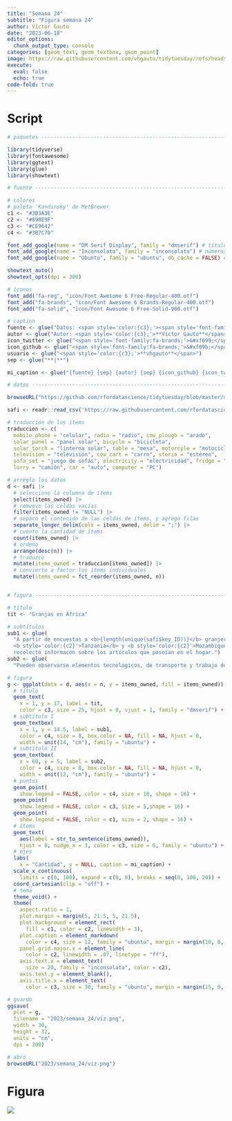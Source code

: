 ```yaml
---
title: "Semana 24"
subtitle: "Figura semana 24"
author: Víctor Gauto
date: "2023-06-18"
editor_options:
  chunk_output_type: console
categories: [geom_text, geom_textbox, geom_point]
image: https://raw.githubusercontent.com/vhgauto/tidytuesday/refs/heads/main/2023/semana_24/viz.png
execute:
  eval: false
  echo: true
code-fold: true
---
```



# Script

```r

# paquetes ----------------------------------------------------------------

library(tidyverse)
library(fontawesome)
library(ggtext)
library(glue)
library(showtext)

# fuente ------------------------------------------------------------------

# colores
# paleta 'Kandinsky' de MetBrewer
c1 <- "#3B3A3E"
c2 <- "#898E9F"
c3 <- "#CE9642"
c4 <- "#3B7C70"

font_add_google(name = "DM Serif Display", family = "dmserif") # título
font_add_google(name = "Inconsolata", family = "inconsolata") # números
font_add_google(name = "Ubuntu", family = "ubuntu", db_cache = FALSE) # texto gral

showtext_auto()
showtext_opts(dpi = 300)

# íconos
font_add("fa-reg", "icon/Font Awesome 6 Free-Regular-400.otf")
font_add("fa-brands", "icon/Font Awesome 6 Brands-Regular-400.otf")
font_add("fa-solid", "icon/Font Awesome 6 Free-Solid-900.otf")

# caption
fuente <- glue("Datos: <span style='color:{c3};'><span style='font-family:mono;'>{{<b>tidytuesdayR</b>}}</span> semana 24</span>")
autor <- glue("Autor: <span style='color:{c3};'>**Víctor Gauto**</span>")
icon_twitter <- glue("<span style='font-family:fa-brands;'>&#xf099;</span>")
icon_github <- glue("<span style='font-family:fa-brands;'>&#xf09b;</span>")
usuario <- glue("<span style='color:{c3};'>**vhgauto**</span>")
sep <- glue("**|**")

mi_caption <- glue("{fuente} {sep} {autor} {sep} {icon_github} {icon_twitter} {usuario}")

# datos -------------------------------------------------------------------

browseURL("https://github.com/rfordatascience/tidytuesday/blob/master/data/2023/2023-06-13/readme.md")

safi <- readr::read_csv('https://raw.githubusercontent.com/rfordatascience/tidytuesday/master/data/2023/2023-06-13/safi_data.csv')

# traducción de los ítems
traduccion <- c(
  mobile_phone = "celular", radio = "radio", cow_plough = "arado", 
  solar_panel = "panel solar", bicycle = "bicicleta", 
  solar_torch = "linterna solar", table = "mesa", motorcyle = "motocicleta",
  television = "televisión", cow_cart = "carro", sterio = "estéreo", 
  sofa_set = "juego de sofás", electricity = "electricidad", fridge = "heladera",
  lorry = "camión", car = "auto", computer = "PC")

# arreglo los datos
d <- safi |> 
  # selecciono la columna de ítems
  select(items_owned) |> 
  # remuevo las celdas vacías
  filter(items_owned != "NULL") |> 
  # separo el contenido de las celdas de ítems, y agrego filas
  separate_longer_delim(cols = items_owned, delim = ";") |> 
  # cuento la cantidad de ítems
  count(items_owned) |> 
  # ordeno
  arrange(desc(n)) |> 
  # traduzco
  mutate(items_owned = traduccion[items_owned]) |> 
  # convierto a factor los ítems individuales
  mutate(items_owned = fct_reorder(items_owned, n)) 


# figura ------------------------------------------------------------------

# título
tit <- "Granjas en África"

# subtítulos
sub1 <- glue(
  "A partir de encuestas a <b>{length(unique(safi$key_ID))}</b> granjeros en 
  <b style='color:{c2}'>Tanzania</b> y <b style='color:{c2}'>Mozambique</b>, se 
  recolectó informacón sobre los artículos que poseían en el hogar.")
sub2 <- glue(
  "Pueden observarse elementos tecnológicos, de transporte y trabajo de campo.")

# figura
g <- ggplot(data = d, aes(x = n, y = items_owned, fill = items_owned)) +
  # título
  geom_text(
    x = 1, y = 17, label = tit,
    color = c3, size = 25, hjust = 0, vjust = 1, family = "dmserif") +
  # subtítulo I
  geom_textbox(
    x = 1, y = 14.5, label = sub1,
    color = c4, size = 8, box.color = NA, fill = NA, hjust = 0,
    width = unit(14, "cm"), family = "ubuntu") +
  # subtítulo II
  geom_textbox(
    x = 60, y = 5, label = sub2,
    color = c4, size = 8, box.color = NA, fill = NA, hjust = 0,
    width = unit(12, "cm"), family = "ubuntu") +
  # puntos
  geom_point(
    show.legend = FALSE, color = c4, size = 10, shape = 16) +
  geom_point(
    show.legend = FALSE, color = c3, size = 5,shape = 16) +
  geom_point(
    show.legend = FALSE, color = c1, size = 2, shape = 16) +
  # ítems
  geom_text(
    aes(label = str_to_sentence(items_owned)),
    hjust = 0, nudge_x = 3, color = c3, size = 6, family = "ubuntu") +
  # ejes
  labs(
    x = "Cantidad", y = NULL, caption = mi_caption) +
  scale_x_continuous(
    limits = c(0, 100), expand = c(0, 0), breaks = seq(0, 100, 20)) +
  coord_cartesian(clip = "off") +
  # tema
  theme_void() +
  theme(
    aspect.ratio = 1,
    plot.margin = margin(5, 21.5, 5, 21.5),
    plot.background = element_rect(
      fill = c1, color = c2, linewidth = 3),
    plot.caption = element_markdown(
      color = c4, size = 12, family = "ubuntu", margin = margin(10, 0, 5, 0)),
    panel.grid.major.x = element_line(
      color = c2, linewidth = .07, linetype = "ff"),
    axis.text.x = element_text(
      size = 20, family = "inconsolata", color = c2),
    axis.text.y = element_blank(),
    axis.title.x = element_text(
      color = c3, size = 30, family = "ubuntu", margin = margin(15, 0, 5, 0)))

# guardo
ggsave(
  plot = g,
  filename = "2023/semana_24/viz.png",
  width = 30,
  height = 32,
  units = "cm",
  dpi = 300)

# abro
browseURL("2023/semana_24/viz.png")

```

# Figura

![](https://raw.githubusercontent.com/vhgauto/tidytuesday/refs/heads/main/2023/semana_24/viz.png)


